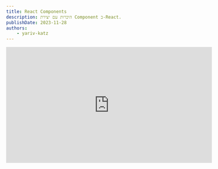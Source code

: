```yaml
---
title: React Components
description: היכרות עם יצירת Component ב-React.
publishDate: 2023-11-28
authors:
	- yariv-katz
---
```



<div class="not-content flex">
	<iframe
		className="mx-auto mb-10"
		width="560"
		height="315"
		src="https://www.youtube.com/embed/n1a9okB6nkw?si=5Xl1mcQ36GjX6Thq"
		title="YouTube video player"
		frameBorder="0"
		allow="accelerometer; autoplay; clipboard-write; encrypted-media; gyroscope; picture-in-picture; web-share"
		allowFullScreen
	/>
</div>

[React](https://react.dev/) הוא ספרייה פשוטה שמטרתה העיקרית היא לתת לך כלים ליצירת UI Component. UI Component מייצג חלק מממשק המשתמש שלך. בואו נקח את התמונה הזו של דף הבית של אקדמיז כדוגמה:

![homepage](https://github.com/ywarezk/academeez/blob/main/content/en/course/react/component/homepage.png?raw=true)

אם נרצה ליצור את דף הבית הזה באמצעות React, נוכל ליצור קומפוננטה עבור **Header**, קומפוננטה עבור כרטיסי השיעורים, ובגדול ליצור קומפוננטות ui שונות שיחד יבנו את המסך הזה.  

אחרי שיוצרים קומפוננטה עם React, הקומפוננטה הזו הופכת לתג חדש (אנחנו משתמשים בתחביר דומה ל-HTML שנקרא JSX - נדבר על זה יותר מאוחר בקורס), אז אם יצרת קומפוננטה עבור **Header**, תוכל כעת להשתמש בקומפוננטה הזו על ידי שימוש בתג `<Header />`.

## קומפוננטה ב-React היא פונקציה

קומפוננטה ב-React מיוצגת על ידי פונקציה שבדרך כלל מחזירה תחביר שדומה ל - HTML שנקרא JSX שמתאר איך הקומפוננטה צריכה להיראות. בואו נסתכל על קומפוננטה פשוטה שתציג כפתור:

```javascript
function MyButton() {
	return <button>Click Me</button>
}
```

## תרגיל - הקומפוננטה הראשונה שלך

שיעור ראשון וכבר תכתוב את הקומפוננטה הראשונה שלך ב-React. אין צורך להתקין כלום, תוכלו לכתוב את הפתרון של התרגיל כאן באתר.
צרו קומפוננטה שתציג טופס התחברות עם 2 קלטים - שם משתמש וסיסמה, וכפתור לשליחת הטופס.
יש פתרון לתרגיל מתחת כדי שתוכלו לראות את התוצאה.
הטופס לא עושה שום דבר עם הקלט והוא צריך לטפל רק בתצוגה של הטופס.

<div className="mt-5 not-content" dir="ltr">
<Sandpack 
	client:load
	files={{
		"App.js": {			
			code: `export default function Login() {
  return (
		<h1>Write your solution here</h1>
  )
}`
		}
	}}
	template="react" 
/>
</div>

## פתרון

<div className="mt-5 not-content" dir="ltr">
<Sandpack 
	client:load
	files={{
		"App.js": {
			readOnly: true,
			code: `export default function Login() {
  return (
		<form>
			<div>
				<label>Username</label>
				<input type="text" />
			</div>
			<div>
				<label>Password</label>
				<input type="password" />
			</div>
			<div>
				<button type="submit">Login</button>
			</div>
		</form>
	)
}`
		}
	}}
	
	
	template="react" 
/>
</div>

## סיכום

המהות של React היא לתת לך API קל ליצירת קומפוננטות UI נפרדות. קומפוננטה היא פונקציה שמחזירה תחביר JSX (דומה ל-HTML) שמתאר איך הקומפוננטה צריכה להיראות.  
ראיתם כמה קל ליצור את הקומפוננטה הראשונה שלכם ב-React
